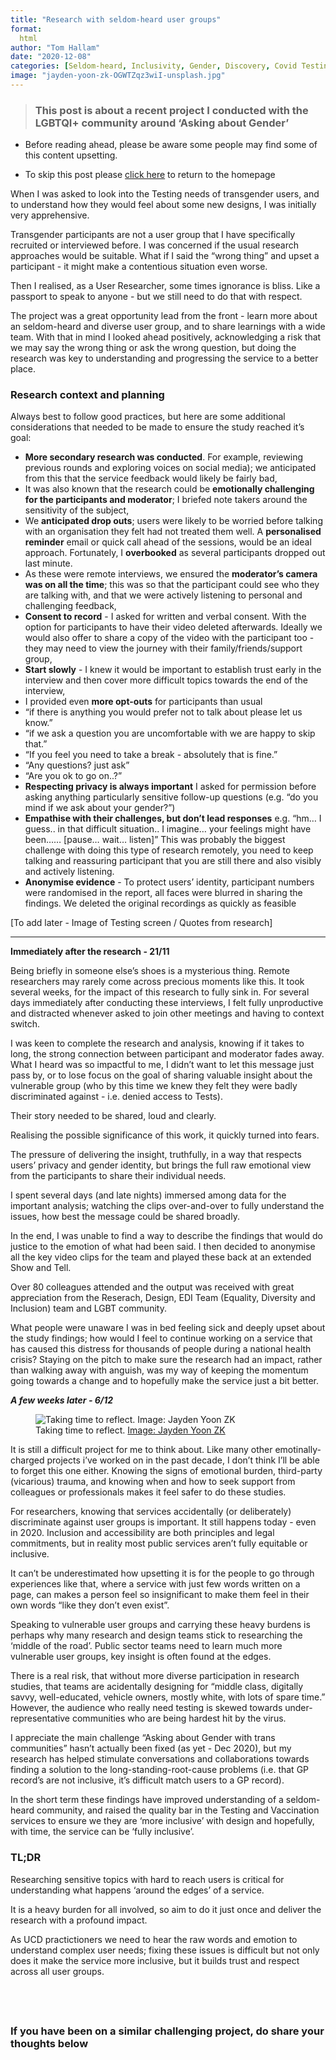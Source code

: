 ```yaml
---
title: "Research with seldom-heard user groups"
format:
  html
author: "Tom Hallam"
date: "2020-12-08"
categories: [Seldom-heard, Inclusivity, Gender, Discovery, Covid Testing]
image: "jayden-yoon-zk-OGWTZqz3wiI-unsplash.jpg"
---
```


> ### This post is about a recent project I conducted with the LGBTQI+ community around 'Asking about Gender'

* Before reading ahead, please be aware some people may find some of this content upsetting.

* To skip this post please [click here](/) to return to the homepage

When I was asked to look into the Testing needs of transgender users, and to understand how they would feel about some new designs, I was initially very apprehensive.

Transgender participants are not a user group that I have specifically recruited or interviewed before. I was concerned if the usual research approaches would be suitable. What if I said the "wrong thing" and upset a participant - it might make a contentious situation even worse.

Then I realised, as a User Researcher, some times ignorance is bliss. Like a passport to speak to anyone - but we still need to do that with respect.

The project was a great opportunity lead from the front - learn more about an seldom-heard and diverse user group, and to share learnings with a wide team. With that in mind I looked ahead positively, acknowledging a risk that we may say the wrong thing or ask the wrong question, but doing the research was key to understanding and progressing the service to a better place.

### Research context and planning

Always best to follow good practices, but here are some additional considerations that needed to be made to ensure the study reached it's goal:

* **More secondary research was conducted**. For example, reviewing previous rounds and exploring voices on social media); we anticipated from this that the service feedback would likely be fairly bad,
* It was also known that the research could be **emotionally challenging for the participants and moderator**; I briefed note takers around the sensitivity of the subject,
* We **anticipated drop outs**; users were likely to be worried before talking with an organisation they felt had not treated them well. A **personalised reminder** email or quick call ahead of the sessions, would be an ideal approach.
Fortunately, I **overbooked** as several participants dropped out last minute.
* As these were remote interviews, we ensured the **moderator's camera was on all the time**; this was so that the participant could see who they are talking with, and that we were actively listening to personal and challenging feedback,
* **Consent to record** - I asked for written and verbal consent. With the option for participants to have their video deleted afterwards. Ideally we would also offer to share a copy of the video with the participant too - they may need to view the journey with their family/friends/support group,
* **Start slowly** - I knew it would be important to establish trust early in the interview and then cover more difficult topics towards the end of the interview,
* I provided even **more opt-outs** for participants than usual
- "if there is anything you would prefer not to talk about please let us know."
- "if we ask a question you are uncomfortable with we are happy to skip that."
- "If you feel you need to take a break - absolutely that is fine."
- "Any questions? just ask"
- "Are you ok to go on..?"
* **Respecting privacy is always important** I asked for permission before asking anything particularly sensitive follow-up questions (e.g. "do you mind if we ask about your gender?")
* **Empathise with their challenges, but don't lead responses**
e.g. "hm... I guess.. in that difficult situation.. I imagine... your feelings might have been...... [pause... wait... listen]"
This was probably the biggest challenge with doing this type of research remotely, you need to keep talking and reassuring participant that you are still there and also visibly and actively listening.
* **Anonymise evidence** - To protect users' identity, participant numbers were randomised in the report, all faces were blurred in sharing the findings. We deleted the original recordings as quickly as feasible

[To add later - Image of Testing screen / Quotes from research]

---

**Immediately after the research - 21/11**

Being briefly in someone else's shoes is a mysterious thing.
Remote researchers may rarely come across precious moments like this.
It took several weeks, for the impact of this research to fully sink in.
For several days immediately after conducting these interviews, I felt fully unproductive and distracted whenever asked to join other meetings and having to context switch.

I was keen to complete the research and analysis, knowing if it takes to long, the strong connection between participant and moderator fades away.
What I heard was so impactful to me, I didn't want to let this message just pass by, or to lose focus on the goal of sharing valuable insight about the vulnerable group (who by this time we knew they felt they were badly discriminated against - i.e. denied access to Tests).

Their story needed to be shared, loud and clearly.

Realising the possible significance of this work, it quickly turned into fears.

The pressure of delivering the insight, truthfully, in a way that respects users' privacy and gender identity, but brings the full raw emotional view from the participants to share their individual needs.

I spent several days (and late nights) immersed among data for the important analysis; watching the clips over-and-over to fully understand the issues, how best the message could be shared broadly.

In the end, I was unable to find a way to describe the findings that would do justice to the emotion of what had been said. I then decided to anonymise all the key video clips for the team and played these back at an extended Show and Tell.

Over 80 colleagues attended and the output was received with great appreciation from the Reserach, Design, EDI Team (Equality, Diversity and Inclusion) team and LGBT community.

What people were unaware I was in bed feeling sick and deeply upset about the study findings; how would I feel to continue working on a service that has caused this distress for thousands of people during a national health crisis? Staying on the pitch to make sure the research had an impact, rather than walking away with anguish, was my way of keeping the momentum going towards a change and to hopefully make the service just a bit better.

***A few weeks later - 6/12***

![Taking time to reflect. [Image: Jayden Yoon ZK](https://unsplash.com/photos/OGWTZqz3wiI){.external target="_blank"}](jayden-yoon-zk-OGWTZqz3wiI-unsplash.jpg)

It is still a difficult project for me to think about. Like many other emotinally-charged projects i've worked on in the past decade, I don't think I'll be able to forget this one either. Knowing the signs of emotional burden, third-party (vicarious) trauma, and knowing when and how to seek support from colleagues or professionals makes it feel safer to do these studies.

For researchers, knowing that services accidentally (or deliberately) discriminate against user groups is important. It still happens today - even in 2020. Inclusion and accessibility are both principles and legal commitments, but in reality most public services aren't fully equitable or inclusive.

It can't be underestimated how upsetting it is for the people to go through experiences like that, where a service with just few words written on a page, can makes a person feel so insignificant to make them feel in their own words "like they don't even exist".

Speaking to vulnerable user groups and carrying these heavy burdens is perhaps why many research and design teams stick to researching the 'middle of the road'. Public sector teams need to learn much more vulnerable user groups, key insight is often found at the edges.

There is a real risk, that without more diverse participation in research studies, that teams are acidentally designing for “middle class, digitally savvy, well-educated, vehicle owners, mostly white, with lots of spare time.” However, the audience who really need testing is skewed towards under-representative communities who are being hardest hit by the virus.

I appreciate the main challenge "Asking about Gender with trans communities" hasn't actually been fixed (as yet - Dec 2020), but my research has helped stimulate conversations and collaborations towards finding a solution to the long-standing-root-cause problems (i.e. that GP record's are not inclusive, it's difficult match users to a GP record).

In the short term these findings have improved understanding of a seldom-heard community, and raised the quality bar in the Testing and Vaccination services to ensure we they are 'more inclusive' with design and hopefully, with time, the service can be 'fully inclusive'.

### TL;DR

Researching sensitive topics with hard to reach users is critical for understanding what happens 'around the edges' of a service.

It is a heavy burden for all involved, so aim to do it just once and deliver the research with a profound impact.

As UCD practictioners we need to hear the raw words and emotion to understand complex user needs; fixing these issues is difficult but not only does it make the service more inclusive, but it builds trust and respect across all user groups.



<br>
---

### If you have been on a similar challenging project, do share your thoughts below

<script src="https://giscus.app/client.js"
        data-repo="thomashallam/thomashallam.github.io"
        data-repo-id="R_kgDOIW_M2g"
        data-category="General"
        data-category-id="DIC_kwDOIW_M2s4CSpZr"
        data-mapping="url"
        data-strict="0"
        data-reactions-enabled="1"
        data-emit-metadata="0"
        data-input-position="top"
        data-theme="dark_protanopia"
        data-lang="en"
        data-loading="lazy"
        crossorigin="anonymous"
        async>
</script>